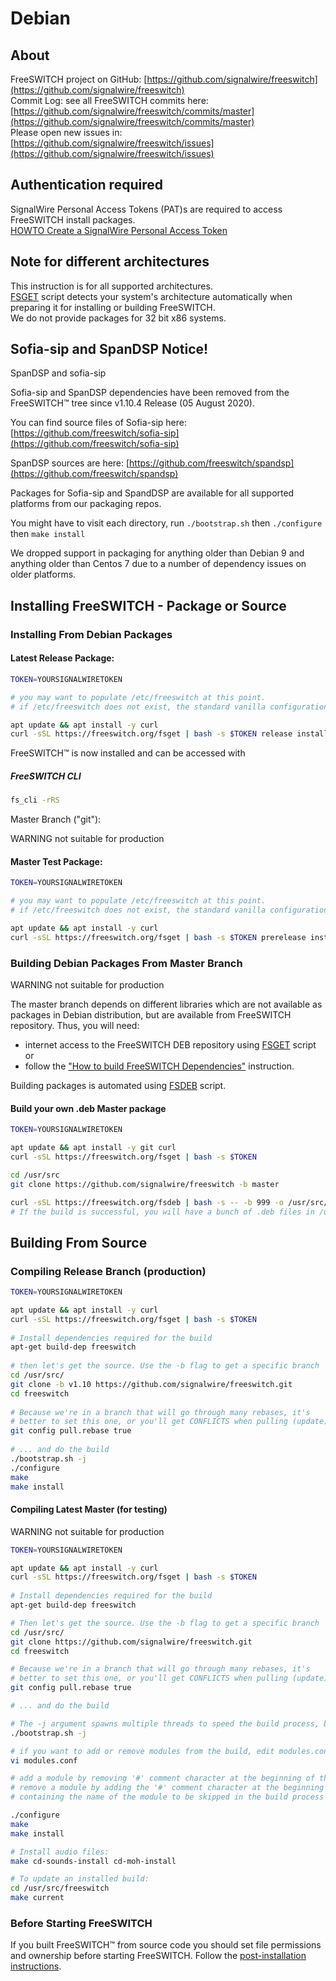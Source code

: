 
# Debian 

## About

FreeSWITCH project on GitHub: [https://github.com/signalwire/freeswitch](https://github.com/signalwire/freeswitch)  
Commit Log: see all FreeSWITCH commits here: [https://github.com/signalwire/freeswitch/commits/master](https://github.com/signalwire/freeswitch/commits/master)  
Please open new issues in: [https://github.com/signalwire/freeswitch/issues](https://github.com/signalwire/freeswitch/issues)

## Authentication required

SignalWire Personal Access Tokens (PAT)s are required to access FreeSWITCH install packages.  
[HOWTO Create a SignalWire Personal Access Token](../how-to-create-a-personal-access-token/index.mdx)

## Note for different architectures

This instruction is for all supported architectures.  
[FSGET](https://github.com/signalwire/freeswitch/tree/master/scripts/packaging) script detects your system's architecture automatically when preparing it for installing or building FreeSWITCH.  
We do not provide packages for 32 bit x86 systems.

## **Sofia-sip and SpanDSP Notice!**

SpanDSP and sofia-sip

Sofia-sip and SpanDSP dependencies have been removed from the FreeSWITCH™ tree since v1.10.4 Release (05 August 2020).

You can find source files of Sofia-sip here: [https://github.com/freeswitch/sofia-sip](https://github.com/freeswitch/sofia-sip)

SpanDSP sources are here: [https://github.com/freeswitch/spandsp](https://github.com/freeswitch/spandsp)

Packages for Sofia-sip and SpandDSP are available for all supported platforms from our packaging repos.

You might have to visit each directory, run `./bootstrap.sh` then `./configure` then `make install`

We dropped support in packaging for anything older than Debian 9 and anything older than Centos 7 due to a number of dependency issues on older platforms.

## Installing FreeSWITCH - Package or Source

### Installing From Debian Packages

#### Latest Release Package:

```bash
TOKEN=YOURSIGNALWIRETOKEN

# you may want to populate /etc/freeswitch at this point.
# if /etc/freeswitch does not exist, the standard vanilla configuration is deployed

apt update && apt install -y curl
curl -sSL https://freeswitch.org/fsget | bash -s $TOKEN release install
```

FreeSWITCH™ is now installed and can be accessed with

##### FreeSWITCH CLI

```bash
fs_cli -rRS
```

Master Branch ("git"):

WARNING not suitable for production

#### Master Test Package:

```bash
TOKEN=YOURSIGNALWIRETOKEN

# you may want to populate /etc/freeswitch at this point.
# if /etc/freeswitch does not exist, the standard vanilla configuration is deployed

apt update && apt install -y curl
curl -sSL https://freeswitch.org/fsget | bash -s $TOKEN prerelease install
```

### Building Debian Packages From Master Branch

WARNING not suitable for production

The master branch depends on different libraries which are not available as packages in Debian distribution, but are available from FreeSWITCH repository. Thus, you will need:  
- internet access to the FreeSWITCH DEB repository using [FSGET](https://github.com/signalwire/freeswitch/tree/master/scripts/packaging) script or  
- follow the ["How to build FreeSWITCH Dependencies"](https://github.com/signalwire/freeswitch/tree/master/scripts/packaging/build/dependencies) instruction.

Building packages is automated using [FSDEB](https://github.com/signalwire/freeswitch/tree/master/scripts/packaging/build) script.

#### Build your own .deb Master package

```bash
TOKEN=YOURSIGNALWIRETOKEN

apt update && apt install -y git curl
curl -sSL https://freeswitch.org/fsget | bash -s $TOKEN

cd /usr/src
git clone https://github.com/signalwire/freeswitch -b master

curl -sSL https://freeswitch.org/fsdeb | bash -s -- -b 999 -o /usr/src/fsdebs/ -w /usr/src/freeswitch
# If the build is successful, you will have a bunch of .deb files in /usr/src/fsdebs
```

## Building From Source

### Compiling Release Branch (production)

```bash
TOKEN=YOURSIGNALWIRETOKEN

apt update && apt install -y curl
curl -sSL https://freeswitch.org/fsget | bash -s $TOKEN
 
# Install dependencies required for the build
apt-get build-dep freeswitch
 
# then let's get the source. Use the -b flag to get a specific branch
cd /usr/src/
git clone -b v1.10 https://github.com/signalwire/freeswitch.git
cd freeswitch
 
# Because we're in a branch that will go through many rebases, it's
# better to set this one, or you'll get CONFLICTS when pulling (update).
git config pull.rebase true
 
# ... and do the build
./bootstrap.sh -j
./configure
make
make install
```

#### Compiling Latest Master (for testing)

WARNING not suitable for production

```bash
TOKEN=YOURSIGNALWIRETOKEN

apt update && apt install -y curl
curl -sSL https://freeswitch.org/fsget | bash -s $TOKEN
 
# Install dependencies required for the build
apt-get build-dep freeswitch

# Then let's get the source. Use the -b flag to get a specific branch
cd /usr/src/
git clone https://github.com/signalwire/freeswitch.git
cd freeswitch

# Because we're in a branch that will go through many rebases, it's
# better to set this one, or you'll get CONFLICTS when pulling (update).
git config pull.rebase true

# ... and do the build

# The -j argument spawns multiple threads to speed the build process, but causes trouble on some systems
./bootstrap.sh -j

# if you want to add or remove modules from the build, edit modules.conf
vi modules.conf

# add a module by removing '#' comment character at the beginning of the line
# remove a module by adding the '#' comment character at the beginning of the line 
# containing the name of the module to be skipped in the build process

./configure
make
make install

# Install audio files:
make cd-sounds-install cd-moh-install

# To update an installed build:
cd /usr/src/freeswitch
make current
```

### Before Starting FreeSWITCH

If you built FreeSWITCH™ from source code you should set file permissions and ownership before starting FreeSWITCH. Follow the [post-installation instructions](./Deprecated-Installation-Instructions/Debian-Post-Install-Tasks_13172868.mdx#about).

  


